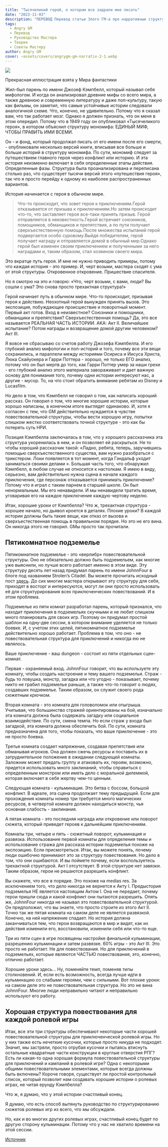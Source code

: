 ```yaml
---
title: "Тысячеликий герой, о котором все задрали мне писать"
date: "2023-11-03"
description: "ПЕРЕВОД Перевод статьи Злого ГМ-а про нарративные структуры, часть 2 #angrygm #gmtips #gmadvice #translate #theory #crosspost"
tags:
  - Angry GM
  - Перевод
  - Руководство Мастера
  - Теория
  - Советы Мастеру
author: Angry GM
cover: ~assets/covers/angrygm-gm-narrativ-2-1.webp
---
```


![](/images/angrygm-gm-narrativ-2-1.webp)

Прекрасная иллюстрация взята у Мира фантастики

Жил-был парень по имени Джозеф Кэмпбелл, который называл себя мифологом. И когда он анализировал древние мифы со всего мира, а также древнюю и современную литературу и даже поп-культуру, такую как фильмы, он заметил, что самые устойчивые истории следовали аналогичной схеме. Что, конечно, не удивительно. Потому что я сказал вам, что так работает мозг. Однако я должен признать, что он меня в этом опередил. Потому что в 1949 году он опубликовал «Тысячеликого героя», в котором объяснил структуру мономифа: ЕДИНЫЙ МИФ, ЧТОБЫ ПРАВИТЬ ИМИ ВСЕМИ.

Он - и фонд, который продолжал писать от его имени после его смерти, - опубликовали несколько версий книги, вписывая все больше и больше историй в структуру мономифа. По сути, мономиф следует за путешествием главного героя через конфликт или историю. И эта история неизменно включает в себя определенные этапы действия. Определенные фазы. Структура была проанализирована и переписана столько раз, что существует тысячи версий этого «путешествия героя», так что я просто перейду к одному из наиболее распространенных вариантов.

История начинается с героя в обычном мире.

> Что-то происходит, что зовет героя к приключениям.Герой отказывается от призыва к приключениям.Но затем происходит что-то, что заставляет героя все-таки принять призыв. Герой отправляется в неизвестность.Герой встречает союзников, помощников, обманщиков и препятствия, а по пути получает сверхъестественную помощь.После множества испытаний герой подвергается особо суровому.Выйдя победителем, герой получает награду и отправляется домой в обычный мир.Однако герой был изменен своим приключением и полученными за него наградами и, таким образом, стал хозяином своего мира.

Это вкратце путь героя. И мне не нужно приводить примеры, потому что каждая история - это пример. И, черт возьми, мастера сходят с ума от этой структуры. Откровенное откровение. Пришествие спасителя.

Но я смотрю на это и говорю: «Что, черт возьми, с вами, люди? Вы сошли с ума? Это снова просто трехактная структура!»

Герой начинает путь в обычном мире. Что-то происходит, призывая героя к действию. Неохотный герой вынужден принять вызов. Это экспозиция, побуждающее происшествие и поворотный момент. Первый акт готов. Вход в неизвестное? Союзники и помощники, обманщики и препятствия? Сверхъестественная помощь? Да, это все называется РЕАЛЬНАЯ ЧАСТЬ ИСТОРИИ. AKA: Акт II. Величайшее испытание? Потом награды и возвращение домой другим человеком? Акт III.

Я вовсе не сбрасываю со счетов работу Джозефа Кэмпбелла. И его глубокий анализ мифологии и поп-историй и того, почему все эти вещи сохранились, и параллели между историями Осириса и Иисуса Христа, Люка Скайуокера и Гарри Поттера - хорошо, не только ЕГО анализ, потому что он был мертв до того, как Гарри Поттер умер за наши грехи - его глубокий анализ этого материала завораживает и дает важную основу для понимания того, почему одни истории интересуют нас, а другие - мусор. То, на что стоит обратить внимание ребятам из Disney и Lucasfilm.

Но дело в том, что Кэмпбелл не говорил о том, как написать хороший рассказ. Он говорил о том, что многие хорошие истории, которые хорошо написаны, в конечном итоге выглядят одинаково. И, хотя я согласен с тем, что GM действительно нуждается в чувстве повествовательной структуры, чтобы вести хорошую игру, попытки слишком жестко соответствовать точной структуре - это как бы потерять суть НРИ.

Позиция Кэмпбелла заключалась в том, что у хорошего рассказчика эта структура укоренилась в нем, и он позволяет ей раскрыться. Не то чтобы хороший рассказчик такой: «Ладно, ребята, теперь, заручившись помощью сверхъестественного существа, вам нужно разобраться с трикстером. Локи появляется в тот момент, когда Гэндальф уходит заниматься своими делами ». Большая часть того, что обнаружил Кэмпбелл, в любом случае не относится к настолкам. Я имею в виду, серьезно, вам действительно нужна сцена в начале каждого приключения, где персонаж отказывается принимать приключение? Потому что я играл с таким парнем в старшей школе. Он был ненормальным. Мы его ненавидели. И мы ненавидели тратить время, уговаривая его на каждое приключение каждую чертову неделю.

Итак, хорошие уроки от Кэмпбелла? Что ж, трехактная структура - хорошее начало, но дьявол кроется в деталях. Плохие уроки? В каждой истории должны быть такие вещи, как отказ от вызова и сверхъестественная помощь в правильном порядке. Но это не его вина. Он никогда этого не говорил. GMы просто так прочитали.

## Пятикомнатное подземелье

Пятикомнатное подземелье - это «верлибр» повествовательной структуры. Оно не обязательно должно быть подземельем, как многие уже выяснили, но лучше всего работает именно в этом виде. Эту структуру десять лет назад придумал парень по имени JohnnFour в блоге под названием Strolen’s Citadel. Вы можете прочитать исходный пост [здесь](https://vk.com/away.php?to=https%3A%2F%2Fstrolen.com%2Fviewing%2F5_Room_Dungeon&cc_key=). До сих многие мастера открывают эту структуру для себя, приходят в восторг и интересуются, могут ли они просто использовать её для структурирования всех приключенческих повествований. И в этом проблема.

Подземелье из пяти комнат разработал парень, который признался, что находит приключения в подземельях скучными и не любит слишком много планировать для своих игр. Поэтому он придумал простой шаблон на одну-две сессии, в котором внимание уделяется не только боевке. И, с учетом этих целей, пятикомнатное подземелье действительно хорошо работает. Проблема в том, что оно - не повествовательная структура для приключений и никогда ею не являлось.

Ваше приключение - ваш dungeon - состоит из пяти отдельных сцен-комнат.

Первая - охраняемый вход. JohnnFour говорит, что вы используете эту комнату, чтобы создать настроение и тему вашего подземелья. Страж - будь то ловушка, монстр, загадка или что угодно - показывает, почему никто не грабил подземелье раньше, а также что-то говорит о людях, создавших подземелье. Таким образом, он служит своего рода сюжетным крючком.

Вторая комната - это комната для головоломок или отыгрыша. Учитывая, что большинство стражей ориентированы на бой, изначально эта комната должна была содержать загадку или социальное взаимодействие. По сути, смена темпа. Но если страж у входа был загадкой, эта комната должна обеспечить бой. По сути, комната предназначена для того, чтобы показать, что ваше приключение - это не просто боевка.

Третья комната создает напряжение, создавая препятствия или обманывая игроков. Она должен сжечь ресурсы и поставить их в затруднительное положение в ожидании следующей комнаты. Заложник может предать группу и атаковать их, героям, возможно, придется использовать много заклинаний, чтобы справиться с определенным монстром или иметь дело с моральной дилеммой, которая включает в себя жертву чем-то ценным.

Следующая комната - кульминация. Это битва с боссом, большой конфликт. В идеале, эта сцена продолжает тему предыдущей. Если для прохождения комнаты номер три требуется много магических ресурсов, в четвертой комнате должен находиться монстр, чья основная слабость - заклинания.

А пятая комната - это последняя награда или откровение или поворот сюжета, который приведет героев к дальнейшим приключениям.

Комнаты три, четыре и пять - сюжетный поворот, кульминация и развязка. Использование первой комнаты для определения темы и использование стража для рассказа истории подземелья похоже на экспозицию. Если присмотреться. Итак, вы можете понять, почему люди ошибочно принимают это за структуру повествования. Но дело в том, что они ошибаются. И вы поймете почему, если воспользуетесь трехактной структурой. Акт I отсутствует. В этой структуре нет завязки. Таким образом, герои не решаются разрешить конфликт.

Вы скажете, что все в порядке. Это похоже на medias res. За исключением того, что дело никогда не вернется к Акту I. Предыстория подземелья НЕ является настоящим Актом I. Она не передает, почему герои пришли сюда и какой конфликт они пытаются разрешить. Опять же, JohnnFour никогда не называл это повествовательной структурой. Он предположил, что вы знаете, что просто строите из этого Акт II. Точно так же пятая комната на самом деле не является развязкой. Конечно, на ней напряжение спадает. Но история должна заканчиваться тем, что герои возвращаются в мир и видят, как их действия изменили его, восстановили, изменили себя или что-то еще.

Три из пяти сцен в игре посвящены настройке финальной кульминации, разрешению кульминации и затем развязке. 60% игры - это Акт III. Это просто не работает. Не для повествования. Но для приключений в подземельях, которые являются ЧАСТЬЮ повествования, это, конечно, отлично работает.

Хорошие уроки здесь... Ну, поменяйте темп, поменяв типы столкновений. И, если есть возможность, всегда лучше идти в кульминацию со слабыми героями, чем с сильными. Вот плохие уроки: на самом деле это не повествовательная структура. Но это не вина JohnnFour. Многие люди неправильно читают и неправильно используют его работу.

## Хорошая структура повествования для каждой ролевой игры

Итак, все эти три структуры обеспечивают некоторые части хорошей повествовательной структуры для приключенческой ролевой игры. Но у них также есть нечеткие кусочки, которые просто никуда не подходят. Значит, мы застряли, просто отрубая кусочки и пытаясь втиснуть остальные квадратные части конструкции в круглые отверстия РПГ? Есть ли какая-то одна хорошая формула повествовательной структуры для приключений и кампаний в ролевой игре? Одна с некоторыми общими повествовательными элементами, которые всегда должны быть включены? Короче говоря, существует ли простой контрольный список, который позволит нам создавать хорошие истории о ролевых играх, не читая ерунду Кэмпбелла?

Что ж, я думаю, что у этой истории счастливый конец.

Я думаю, что есть способ вытянуть руководство по структурированию сюжетов ролевых игр из всего, что мы обсуждали.

Но, как и во многих других ролевых играх, счастливый конец будет по другую сторону кульминации. Потому что у нас не хватило времени на этой сессии.

[Источник](https://vk.com/@dullgm-narrativnaya-struktura-dlya-chainikov-chast-2)
